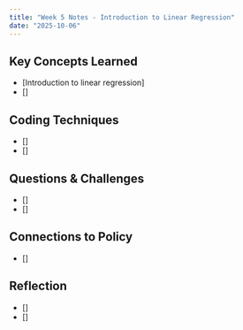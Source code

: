 ```yaml
---
title: "Week 5 Notes - Introduction to Linear Regression"
date: "2025-10-06"
---
```


## Key Concepts Learned
- [Introduction to linear regression]
- []

## Coding Techniques
- []
- []

## Questions & Challenges
- []
- []

## Connections to Policy
- []

## Reflection
- []
- []
